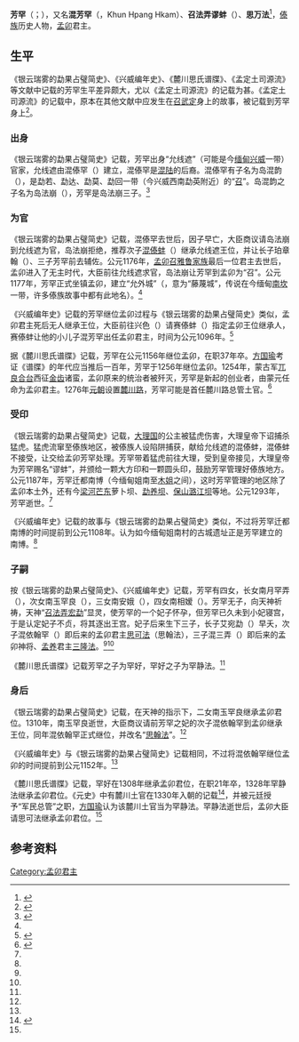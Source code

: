 {{Infobox royalty
| name = 芳罕
| full name = 
| image = 
| caption = 
| succession = [[孟卯|孟卯]]君主
| reign = 1256年–1293年
| coronation = 
| predecessor = ？
| successor = 南玉罕良<sup>？</sup><br>罕好<sup>？</sup>
| issue = 
| house = 
| father = 
| mother = 
| birth_date = 
| birth_place = [[兴威|兴威]]勐英
| death_date = 
| death_place = [[孟卯|孟卯]]
| date of burial =
| place of burial = 
| religion =
|}}
{{Tai Le characters}}
'''芳罕'''（{{lang-tdd|ᥜᥣᥒᥴ ᥑᥛᥰ}}；{{bd|||1293年|}}），又名'''混芳罕'''（{{lang-tdd|ᥑᥧᥢᥴ ᥜᥣᥒᥴ ᥑᥛᥰ}}，Khun Hpang Hkam）、'''召法弄谬蚌'''（{{lang-tdd|ᥓᥝᥲ ᥜᥣᥳ ᥘᥨᥒᥴ ᥞᥨᥛᥱ ᥛᥫᥒᥰ}}）、'''思万法'''<ref>{{cite book |author1=刀派汉 讲述 |author2=康朗岗允 记录编著 |author3=刀永明,刀建明 翻译 |author3=刀永明 校注 |title=孟连宣抚史 |location=[[昆明市|昆明]] |publisher=[[云南民族出版社|云南民族出版社]] |date=1986 |csbn=11184-45 }}</ref>{{rp|30}}，[[傣族|傣族]]历史人物，[[孟卯|孟卯]]君主。

==生平==

《银云瑞雾的勐果占璧简史》、《兴威编年史》、《麓川思氏谱牒》、《孟定土司源流》等文献中记载的芳罕生平差异颇大，尤以《孟定土司源流》的记载为甚。《孟定土司源流》的记载中，原本在其他文献中应发生在[[召武定|召武定]]身上的故事，被记载到芳罕身上<ref>{{cite book |author1=英达片 著 |author2=杨铸 翻译整理 |chapter=孟定土司源流 |title=中国云南耿马傣文古籍编目 |location=[[昆明市|昆明]] |publisher=[[云南民族出版社|云南民族出版社]] |date=2005 |isbn=7-5367-3289-9 |pages=587-596 }}</ref>。

===出身===

《银云瑞雾的勐果占璧简史》记载，芳罕出身“允线遮”（可能是今[[缅甸|缅甸]][[兴威|兴威]]一带）官家，允线遮由混傣罕（{{lang-tdd|ᥑᥧᥢᥴ ᥖᥭᥰ ᥑᥣᥢᥴ}}）建立，混傣罕是[[根仑与根兰|混陆]]的后裔。混傣罕有子名为岛混韵（{{lang-tdd|ᥖᥝᥲ ᥑᥧᥢᥴ ᥝᥦᥢ}}），是勐若、勐达、勐莫、勐回一带（今兴威西南勐英附近）的“[[苏巴_(称谓)|召]]”。岛混韵之子名为岛法崩（{{lang-tdd|ᥖᥝᥳ ᥜᥣᥳ ᥙᥨᥒ}}），芳罕是岛法崩三子。<ref name="龚肃政">{{cite book |author1=龚肃政 译 |author2=杨永生 注 |title=勐果占璧及勐卯古代诸王史 |location=[[昆明市|昆明]] |publisher=[[云南民族出版社|云南民族出版社]] |date=1988 |isbn=7-5367-0352-X }}</ref>{{rp|19-24}}

===为官===

《银云瑞雾的勐果占璧简史》记载，混傣罕去世后，因子早亡，大臣商议请岛法崩到允线遮为官，岛法崩拒绝，推荐次子[[傣蚌|混傣蚌]]（{{lang-tdd|ᥑᥧᥢᥴ ᥖᥭᥰ ᥙᥨᥒ}}）继承允线遮王位，并让长子珀章翰（{{lang-tdd|ᥚᥫᥱ ᥓᥣᥒᥱ ᥑᥣᥒᥱ}}）、三子芳罕前去辅佐。公元1176年，[[孟卯|孟卯]][[混顿|召雅鲁家族]]最后一位君主去世后，孟卯进入了无主时代，大臣前往允线遮求官，岛法崩让芳罕到孟卯为“召”。公元1177年，芳罕正式坐镇孟卯，建立“允外城”（{{lang-tdd|ᥝᥥᥒᥰ ᥝᥣᥭᥴ}}，意为“藤蔑城”，传说在今缅甸[[南坎|南坎]]一带，许多傣族故事中都有此地名）。<ref name="龚肃政"/>{{rp|24,33-34}}

《兴威编年史》记载的芳罕继位孟卯过程与《银云瑞雾的勐果占璧简史》类似，孟卯君主死后无人继承王位，大臣前往兴色（{{lang-en|Hsen Se}}）请赛傣蚌（{{lang-en|Sai Tai Pong}}）指定孟卯王位继承人，赛傣蚌让他的小儿子混芳罕出任孟卯君主，时间为公元1096年。<ref name="James George Scott">{{cite journal |author={{le|詹姆斯·乔治·斯科特|James George Scott|Sir James George Scott}} |title=Hsenwi State Chronicle |url=https://www.burmalibrary.org/sites/burmalibrary.org/files/obl/hsenwi_state_chronicle.pdf |journal=[[卫报|The Guardian]] |date=1967 }}</ref>

据《麓川思氏谱牒》记载，芳罕在公元1156年继位孟卯，在职37年卒。[[方国瑜|方国瑜]]考证《谱牒》的年代应当推后一百年，芳罕于1256年继位孟卯。1254年，蒙古军[[兀良合台|兀良合台]]西征[[金齿|金齿]]诸蛮，孟卯原来的统治者被歼灭，芳罕是新起的创业者，由蒙元任命为孟卯君主。1276年[[元朝|元朝]]设置[[麓川路|麓川路]]，芳罕可能是首任麓川路总管土官。<ref name="方国瑜">{{cite journal |author=[[方国瑜|方国瑜]] |title=麓川思氏谱牒笺证 |journal=方国瑜文集 第三辑 |date=2001 |location=[[昆明市|昆明]] |publisher=[[云南教育出版社|云南教育出版社]] |page=532-559 |isbn=7-5415-1942-1 }}</ref>

===受印===

《银云瑞雾的勐果占璧简史》记载，[[大理国|大理国]]的公主被猛虎伤害，大理皇帝下诏捕杀猛虎。猛虎流窜至傣族地区，被傣族人设陷阱捕获，献给允线遮的混傣蚌，混傣蚌不接受，让交给孟卯芳罕处理。芳罕带着猛虎前往大理，受到皇帝接见，大理皇帝为芳罕赐名“谬蚌”，并颁给一颗大方印和一颗圆头印，鼓励芳罕管理好傣族地方。公元1187年，芳罕迁都南博（今缅甸姐南至[[木姐|木姐]]之间），这时芳罕管理的地区除了孟卯本土外，还有今[[梁河县|梁河]][[芒东镇|芒东]]萝卜坝、[[勐养镇_(梁河县)|勐养坝]]、[[保山市|保山]][[潞江镇|潞江坝]]等地。公元1293年，芳罕逝世。<ref name="龚肃政"/>{{rp|34-37}}

《兴威编年史》记载的故事与《银云瑞雾的勐果占璧简史》类似，不过将芳罕迁都南博的时间提前到公元1108年。{{le|詹姆斯·乔治·斯科特|James George Scott}}认为如今缅甸姐南村的古城遗址正是芳罕建立的南博。<ref name="James George Scott"/>

===子嗣===

按《银云瑞雾的勐果占璧简史》、《兴威编年史》记载，芳罕有四女，长女南月罕弄（{{lang-tdd|ᥢᥣᥒᥰ ᥕᥥᥲ ᥑᥛᥰ ᥘᥨᥒᥴ}}），次女南玉罕良（{{lang-tdd|ᥢᥣᥒᥰ ᥟᥤᥱ ᥑᥛᥰ ᥢᥦᥒ}}），三女南安娥（{{lang-tdd|ᥢᥣᥒᥰ ᥟᥣᥛ ᥟᥨᥱ}}），四女南相嫒（{{lang-tdd|ᥢᥣᥒᥰ ᥔᥦᥒᥴ ᥟᥭᥱ}}）。芳罕无子，向天神祈祷，天神“[[混顿|召法弄宏勐]]”显灵，使芳罕的一个妃子怀孕，但芳罕已久未到小妃寝宫，于是认定妃子不贞，将其逐出王宫。妃子后来生下三子，长子艾宛勐（{{lang-tdd|ᥟᥣᥭᥲ ᥒᥛᥰ ᥛᥫᥒᥰ}}）早夭，次子混依翰罕（{{lang-tdd|ᥑᥧᥢᥴ ᥟᥤ ᥑᥣᥒᥴ ᥑᥛᥰ}}）即后来的孟卯君主[[思可法|思可法]]（思翰法），三子混三弄（{{lang-tdd|ᥑᥧᥢᥴ ᥔᥣᥛᥴ ᥘᥨᥒᥴ}}）即后来的孟卯神将、[[孟养|孟养]]君主[[三隆法|三隆法]]。<ref name="龚肃政"/>{{rp|35-36}}<ref name="James George Scott"/>

《麓川思氏谱牒》记载芳罕之子为罕好，罕好之子为罕静法。<ref name="方国瑜"/>

===身后===

《银云瑞雾的勐果占璧简史》记载，在天神的指示下，二女南玉罕良继承孟卯君位。1310年，南玉罕良逝世，大臣商议请前芳罕之妃的次子混依翰罕到孟卯继承王位，同年混依翰罕正式继位，并改名“[[思可法|思翰法]]”。<ref name="龚肃政"/>{{rp|37-41}}

《兴威编年史》与《银云瑞雾的勐果占璧简史》记载相同，不过将混依翰罕继位孟卯的时间提前到公元1152年。<ref name="James George Scott"/>

《麓川思氏谱牒》记载，罕好在1308年继承孟卯君位，在职21年卒，1328年罕静法继承孟卯君位。《元史》中有麓川土官在1330年入朝的记载<ref>{{cite wikisource |title=元史·文宗本纪 |wslink=元史/卷034 |wslanguage=zh |quote=（至顺元年二月）云南麓（州）〔川〕等土官来贡方物。 }}</ref>，并被元廷授予“军民总管”之职，[[方国瑜|方国瑜]]认为该麓川土官当为罕静法。罕静法逝世后，孟卯大臣请思可法继承孟卯君位。<ref name="方国瑜"/>

==参考资料==
{{reflist}}

{{start box}}
{{succession box
|title=[[孟卯|孟卯]]君主
|years=1256年–1293年
|before=？
|after=<small style="font-weight:normal">一说</small>南玉罕良<br><small style="font-weight:normal">一说</small>罕好}}
{{end box}}

{{傣掸诸邦君主}}

[[Category:孟卯君主|Category:孟卯君主]]